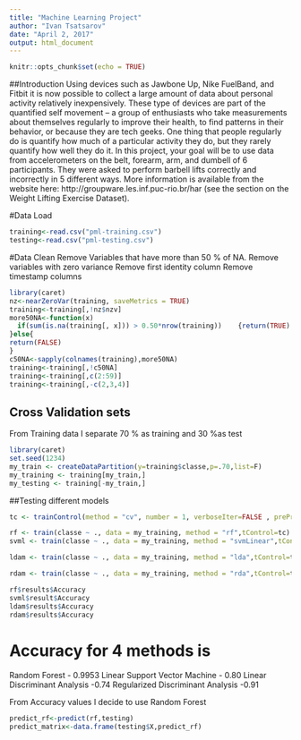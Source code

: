 ---
title: "Machine Learning Project"
author: "Ivan Tsatsarov"
date: "April 2, 2017"
output: html_document
---

```{r setup, include=FALSE}
knitr::opts_chunk$set(echo = TRUE)
```

##Introduction
Using devices such as Jawbone Up, Nike FuelBand, and Fitbit it is now possible to collect a large amount of data about personal activity relatively inexpensively. These type of devices are part of the quantified self movement – a group of enthusiasts who take measurements about themselves regularly to improve their health, to find patterns in their behavior, or because they are tech geeks. One thing that people regularly do is quantify how much of a particular activity they do, but they rarely quantify how well they do it. In this project, your goal will be to use data from accelerometers on the belt, forearm, arm, and dumbell of 6 participants. They were asked to perform barbell lifts correctly and incorrectly in 5 different ways. More information is available from the website here: http://groupware.les.inf.puc-rio.br/har (see the section on the Weight Lifting Exercise Dataset).

#Data Load

```{r load}
training<-read.csv("pml-training.csv")
testing<-read.csv("pml-testing.csv")

```

#Data Clean
Remove Variables that have more than 50 % of NA.
Remove variables with zero variance
Remove first identity column
Remove timestamp columns

```{r clean}
library(caret)
nz<-nearZeroVar(training, saveMetrics = TRUE)
training<-training[,!nz$nzv]
more50NA<-function(x) 
  if(sum(is.na(training[, x])) > 0.50*nrow(training))    {return(TRUE)
}else{
return(FALSE)
}
c50NA<-sapply(colnames(training),more50NA)
training<-training[,!c50NA]
training<-training[,c(2:59)]
training<-training[,-c(2,3,4)]

```


## Cross Validation sets

From Training data I separate 70 % as training and 30 %as test

```{r cross}
library(caret)
set.seed(1234)
my_train <- createDataPartition(y=training$classe,p=.70,list=F)
my_training <- training[my_train,]
my_testing <- training[-my_train,]
```

##Testing different models
```{r model eval:FALSE,cache:TRUE,results:"hide"}
tc <- trainControl(method = "cv", number = 1, verboseIter=FALSE , preProcOptions="pca", allowParallel=FALSE)

rf <- train(classe ~ ., data = my_training, method = "rf",tControl=tc)
svml <- train(classe ~ ., data = my_training, method = "svmLinear",tControl=tc)

ldam <- train(classe ~ ., data = my_training, method = "lda",tControl=tc)

rdam <- train(classe ~ ., data = my_training, method = "rda",tControl=tc)

rf$results$Accuracy
svml$result$Accuracy
ldam$results$Accuracy
rdam$results$Accuracy
```

# Accuracy for 4 methods is 
Random Forest - 0.9953
Linear Support Vector Machine - 0.80
Linear Discriminant Analysis -0.74
Regularized Discriminant Analysis -0.91

From Accuracy values I decide to use Random Forest
```{r predictions cache:TRUE,eval=FALSE}
predict_rf<-predict(rf,testing)
predict_matrix<-data.frame(testing$X,predict_rf)
```
